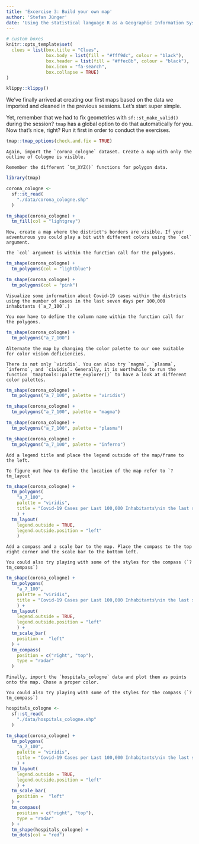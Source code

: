 ```yaml
---
title: 'Excercise 3: Build your own map'
author: 'Stefan Jünger'
date: 'Using the statistical language R as a Geographic Information System'
---
```


```r
# custom boxes
knitr::opts_template$set(
  clues = list(box.title = "Clues",
               box.body = list(fill = "#fff9dc", colour = "black"),
               box.header = list(fill = "#ffec8b", colour = "black"),
               box.icon = "fa-search",
               box.collapse = TRUE)
)
```

```r
klippy::klippy()
```

We've finally arrived at creating our first maps based on the data we imported and cleaned in the previous sessions. Let's start super simple. 

Yet, remember that we had to fix geometries with `sf::st_make_valid()` during the session? `tmap` has a global option to do that automatically for you. Now that's nice, right? Run it first in order to conduct the exercises.

```r
tmap::tmap_options(check.and.fix = TRUE)
```

```block
Again, import the `corona_cologne` dataset. Create a map with only the outline of Cologne is visible.
```

```block
Remember the different `tm_XYZ()` functions for polygon data.
```

```r
library(tmap)

corona_cologne <-
  sf::st_read(
    "./data/corona_cologne.shp"
  )

tm_shape(corona_cologne) +
  tm_fill(col = "lightgrey") 
```

```block
Now, create a map where the district's borders are visible. If your adventurous you could play a bit with different colors using the `col` argument.
```

```block
The `col` argument is within the function call for the polygons.
```

```r
tm_shape(corona_cologne) +
  tm_polygons(col = "lightblue") 

tm_shape(corona_cologne) +
  tm_polygons(col = "pink") 
```

```block
Visualize some information about Covid-19 cases within the districts using the number of cases in the last seven days per 100,000 inhabitants (`a_7_100`.)
```

```block
You now have to define the column name within the function call for the polygons.
```

```r
tm_shape(corona_cologne) +
  tm_polygons("a_7_100") 
```

```block
Alternate the map by changing the color palette to our one suitable for color vision deficiencies.
```

```block
There is not only `viridis`. You can also try `magma`, `plasma`, `inferno`, and `cividis`. Generally, it is worthwhile to run the function `tmaptools::palette_explorer()` to have a look at different color palettes.
```

```r
tm_shape(corona_cologne) +
  tm_polygons("a_7_100", palette = "viridis") 

tm_shape(corona_cologne) +
  tm_polygons("a_7_100", palette = "magma") 

tm_shape(corona_cologne) +
  tm_polygons("a_7_100", palette = "plasma") 

tm_shape(corona_cologne) +
  tm_polygons("a_7_100", palette = "inferno") 
```

```block
Add a legend title and place the legend outside of the map/frame to the left.
```

```block
To figure out how to define the location of the map refer to `?tm_layout`
```

```r
tm_shape(corona_cologne) +
  tm_polygons(
    "a_7_100", 
    palette = "viridis",
    title = "Covid-19 Cases per Last 100,000 Inhabitants\nin the last seven days "
    ) +
  tm_layout(
    legend.outside = TRUE,
    legend.outside.position = "left"
    )
```

```block
Add a compass and a scale bar to the map. Place the compass to the top right corner and the scale bar to the bottom left.
```

```block
You could also try playing with some of the styles for the compass (`?tm_compass`)
```

```r
tm_shape(corona_cologne) +
  tm_polygons(
    "a_7_100", 
    palette = "viridis",
    title = "Covid-19 Cases per Last 100,000 Inhabitants\nin the last seven days "
    ) +
  tm_layout(
    legend.outside = TRUE,
    legend.outside.position = "left"
    ) +
  tm_scale_bar(
    position =  "left"
  ) +
  tm_compass(
    position = c("right", "top"),
    type = "radar"
  )
```

```block
Finally, import the `hospitals_cologne` data and plot them as points onto the map. Chose a proper color.
```

```block
You could also try playing with some of the styles for the compass (`?tm_compass`)
```

```r
hospitals_cologne <- 
  sf::st_read(
    "./data/hospitals_cologne.shp"
  )

tm_shape(corona_cologne) +
  tm_polygons(
    "a_7_100", 
    palette = "viridis",
    title = "Covid-19 Cases per Last 100,000 Inhabitants\nin the last seven days "
    ) +
  tm_layout(
    legend.outside = TRUE,
    legend.outside.position = "left"
    ) +
  tm_scale_bar(
    position =  "left"
  ) +
  tm_compass(
    position = c("right", "top"),
    type = "radar"
  ) +
  tm_shape(hospitals_cologne) +
  tm_dots(col = "red")
```



